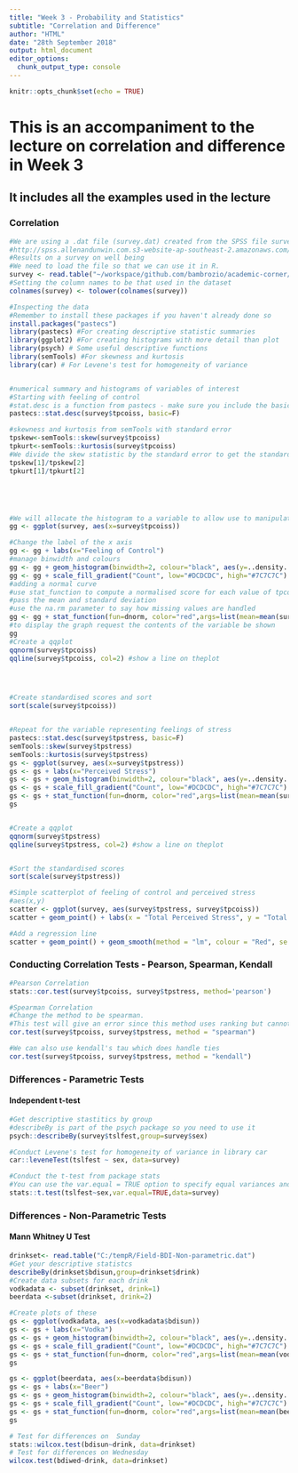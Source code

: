 ```yaml
---
title: "Week 3 - Probability and Statistics"
subtitle: "Correlation and Difference"
author: "HTML"
date: "28th September 2018"
output: html_document
editor_options: 
  chunk_output_type: console
---
```


```r
knitr::opts_chunk$set(echo = TRUE)
```

#  This is an accompaniment to the lecture on correlation and difference in Week 3 
##  It includes all the examples used in the lecture


 
### Correlation

```r
#We are using a .dat file (survey.dat) created from the SPSS file survey.sav  taken from SPSS Survival Manual 6th Edition Julie Pallant
#http://spss.allenandunwin.com.s3-website-ap-southeast-2.amazonaws.com/data-files.html#.Wb0vvnWP-po
#Results on a survey on well being
#We need to load the file so that we can use it in R.
survey <- read.table("~/workspace/github.com/bambrozio/academic-corner/dit/MScDataAnalytics/probabilityAndStatisticalInference/w3/survey.dat")
#Setting the column names to be that used in the dataset
colnames(survey) <- tolower(colnames(survey))

#Inspecting the data
#Remember to install these packages if you haven't already done so
install.packages("pastecs")
library(pastecs) #For creating descriptive statistic summaries
library(ggplot2) #For creating histograms with more detail than plot
library(psych) # Some useful descriptive functions
library(semTools) #For skewness and kurtosis
library(car) # For Levene's test for homogeneity of variance


#numerical summary and histograms of variables of interest
#Starting with feeling of control
#stat.desc is a function from pastecs - make sure you include the basic switch=F to ensure you don't get scienfitic notation
pastecs::stat.desc(survey$tpcoiss, basic=F)

#skewness and kurtosis from semTools with standard error 
tpskew<-semTools::skew(survey$tpcoiss)
tpkurt<-semTools::kurtosis(survey$tpcoiss)
#We divide the skew statistic by the standard error to get the standardised score
tpskew[1]/tpskew[2]
tpkurt[1]/tpkurt[2]





#We will allocate the histogram to a variable to allow use to manipulate it
gg <- ggplot(survey, aes(x=survey$tpcoiss))

#Change the label of the x axis
gg <- gg + labs(x="Feeling of Control")
#manage binwidth and colours
gg <- gg + geom_histogram(binwidth=2, colour="black", aes(y=..density.., fill=..count..))
gg <- gg + scale_fill_gradient("Count", low="#DCDCDC", high="#7C7C7C")
#adding a normal curve
#use stat_function to compute a normalised score for each value of tpcois
#pass the mean and standard deviation
#use the na.rm parameter to say how missing values are handled
gg <- gg + stat_function(fun=dnorm, color="red",args=list(mean=mean(survey$tpcoiss, na.rm=TRUE), sd=sd(survey$tpcoiss, na.rm=TRUE)))
#to display the graph request the contents of the variable be shown
gg
#Create a qqplot
qqnorm(survey$tpcoiss)
qqline(survey$tpcoiss, col=2) #show a line on theplot




#Create standardised scores and sort
sort(scale(survey$tpcoiss))


#Repeat for the variable representing feelings of stress
pastecs::stat.desc(survey$tpstress, basic=F)
semTools::skew(survey$tpstress)
semTools::kurtosis(survey$tpstress)
gs <- ggplot(survey, aes(x=survey$tpstress))
gs <- gs + labs(x="Perceived Stress")
gs <- gs + geom_histogram(binwidth=2, colour="black", aes(y=..density.., fill=..count..))
gs <- gs + scale_fill_gradient("Count", low="#DCDCDC", high="#7C7C7C")
gs <- gs + stat_function(fun=dnorm, color="red",args=list(mean=mean(survey$tpstress, na.rm=TRUE), sd=sd(survey$tpstress, na.rm=TRUE)))
gs


#Create a qqplot
qqnorm(survey$tpstress)
qqline(survey$tpstress, col=2) #show a line on theplot


#Sort the standardised scores
sort(scale(survey$tpstress))

#Simple scatterplot of feeling of control and perceived stress
#aes(x,y)
scatter <- ggplot(survey, aes(survey$tpstress, survey$tpcoiss))
scatter + geom_point() + labs(x = "Total Perceived Stress", y = "Total PCOISS") 

#Add a regression line
scatter + geom_point() + geom_smooth(method = "lm", colour = "Red", se = F) + labs(x = "Total Perceived Stress", y = "Total PCOISS") 
```

### Conducting Correlation Tests - Pearson, Spearman, Kendall
 

```r
#Pearson Correlation
stats::cor.test(survey$tpcoiss, survey$tpstress, method='pearson')

#Spearman Correlation
#Change the method to be spearman.
#This test will give an error since this method uses ranking but cannot handle ties
cor.test(survey$tpcoiss, survey$tpstress, method = "spearman")

#We can also use kendall's tau which does handle ties
cor.test(survey$tpcoiss, survey$tpstress, method = "kendall")
```

### Differences - Parametric Tests
#### Independent t-test
```r
#Get descriptive stastitics by group
#describeBy is part of the psych package so you need to use it
psych::describeBy(survey$tslfest,group=survey$sex)

#Conduct Levene's test for homogeneity of variance in library car
car::leveneTest(tslfest ~ sex, data=survey)

#Conduct the t-test from package stats
#You can use the var.equal = TRUE option to specify equal variances and a pooled variance estimate
stats::t.test(tslfest~sex,var.equal=TRUE,data=survey)

```
### Differences - Non-Parametric Tests
#### Mann Whitney U Test
```r
drinkset<- read.table("C:/tempR/Field-BDI-Non-parametric.dat")
#Get your descriptive statistcs
describeBy(drinkset$bdisun,group=drinkset$drink)
#Create data subsets for each drink
vodkadata <- subset(drinkset, drink=1)
beerdata <-subset(drinkset, drink=2)

#Create plots of these
gs <- ggplot(vodkadata, aes(x=vodkadata$bdisun))
gs <- gs + labs(x="Vodka")
gs <- gs + geom_histogram(binwidth=2, colour="black", aes(y=..density.., fill=..count..))
gs <- gs + scale_fill_gradient("Count", low="#DCDCDC", high="#7C7C7C")
gs <- gs + stat_function(fun=dnorm, color="red",args=list(mean=mean(vodkadata$bdisun, na.rm=TRUE), sd=sd(vodkadata$bdisun, na.rm=TRUE)))
gs

gs <- ggplot(beerdata, aes(x=beerdata$bdisun))
gs <- gs + labs(x="Beer")
gs <- gs + geom_histogram(binwidth=2, colour="black", aes(y=..density.., fill=..count..))
gs <- gs + scale_fill_gradient("Count", low="#DCDCDC", high="#7C7C7C")
gs <- gs + stat_function(fun=dnorm, color="red",args=list(mean=mean(beerdata$bdisun, na.rm=TRUE), sd=sd(beerdata$bdisun, na.rm=TRUE)))
gs

# Test for differences on  Sunday
stats::wilcox.test(bdisun~drink, data=drinkset) 
# Test for differences on Wednesday
wilcox.test(bdiwed~drink, data=drinkset) 
```
